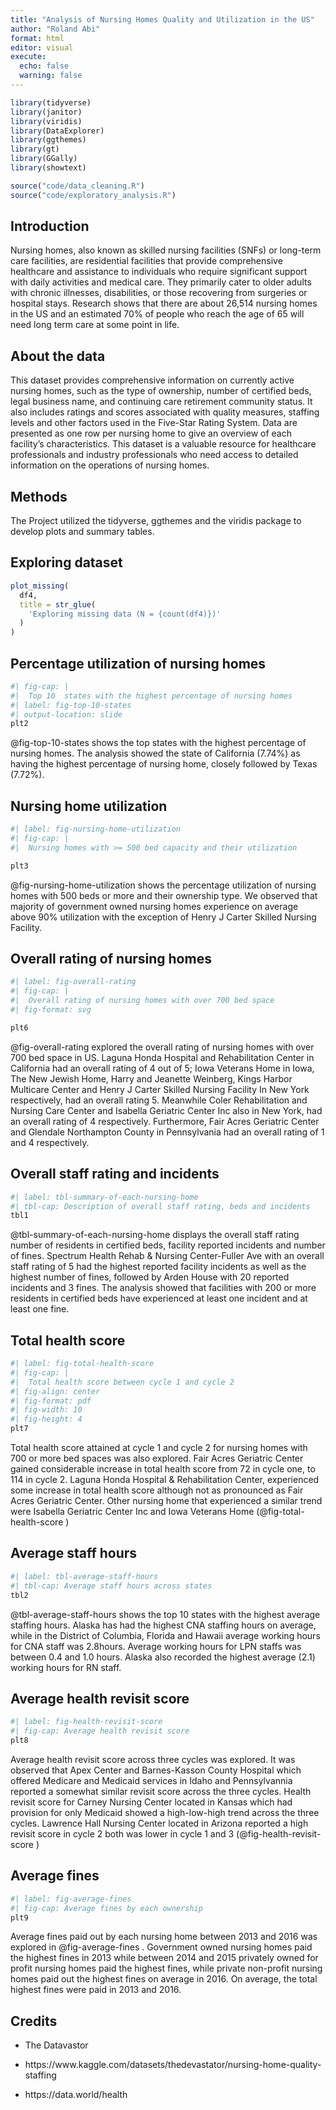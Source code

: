 ```yaml
---
title: "Analysis of Nursing Homes Quality and Utilization in the US"
author: "Roland Abi"
format: html
editor: visual
execute: 
  echo: false
  warning: false
---
```


```r

library(tidyverse)
library(janitor)
library(viridis)
library(DataExplorer)
library(ggthemes)
library(gt)
library(GGally)
library(showtext)

source("code/data_cleaning.R")
source("code/exploratory_analysis.R")
```

## Introduction

Nursing homes, also known as skilled nursing facilities (SNFs) or long-term care facilities, are residential facilities that provide comprehensive healthcare and assistance to individuals who require significant support with daily activities and medical care. They primarily cater to older adults with chronic illnesses, disabilities, or those recovering from surgeries or hospital stays. Research shows that there are about 26,514 nursing homes in the US and an estimated 70% of people who reach the age of 65 will need long term care at some point in life.

## About the data

This dataset provides comprehensive information on currently active nursing homes, such as the type of ownership, number of certified beds, legal business name, and continuing care retirement community status. It also includes ratings and scores associated with quality measures, staffing levels and other factors used in the Five-Star Rating System. Data are presented as one row per nursing home to give an overview of each facility's characteristics. This dataset is a valuable resource for healthcare professionals and industry professionals who need access to detailed information on the operations of nursing homes.

## Methods

The Project utilized the tidyverse, ggthemes and the viridis package to develop plots and summary tables.

## Exploring dataset

```r
plot_missing(
  df4,
  title = str_glue(
    'Exploring missing data (N = {count(df4)})'
  )
)

```

## Percentage utilization of nursing homes

```r
#| fig-cap: |
#|  Top 10  states with the highest percentage of nursing homes
#| label: fig-top-10-states
#| output-location: slide
plt2
```

@fig-top-10-states shows the top states with the highest percentage of nursing homes. The analysis showed the state of California (7.74%) as having the highest percentage of nursing home, closely followed by Texas (7.72%).

## Nursing home utilization

```r
#| label: fig-nursing-home-utilization
#| fig-cap: |
#|  Nursing homes with >= 500 bed capacity and their utilization

plt3
```

@fig-nursing-home-utilization shows the percentage utilization of nursing homes with 500 beds or more and their ownership type. We observed that majority of government owned nursing homes experience on average above 90% utilization with the exception of Henry J Carter Skilled Nursing Facility.

## Overall rating of nursing homes

```r
#| label: fig-overall-rating
#| fig-cap: |
#|  Overall rating of nursing homes with over 700 bed space
#| fig-format: svg

plt6
```

@fig-overall-rating explored the overall rating of nursing homes with over 700 bed space in US. Laguna Honda Hospital and Rehabilitation Center in California had an overall rating of 4 out of 5; Iowa Veterans Home in Iowa, The New Jewish Home, Harry and Jeanette Weinberg, Kings Harbor Multicare Center and Henry J Carter Skilled Nursing Facility In New York respectively, had an overall rating 5. Meanwhile Coler Rehabilitation and Nursing Care Center and Isabella Geriatric Center Inc also in New York, had an overall rating of 4 respectively. Furthermore, Fair Acres Geriatric Center and Glendale Northampton County in Pennsylvania had an overall rating of 1 and 4 respectively.

## Overall staff rating and incidents

```r
#| label: tbl-summary-of-each-nursing-home
#| tbl-cap: Description of overall staff rating, beds and incidents
tbl1
```

@tbl-summary-of-each-nursing-home displays the overall staff rating number of residents in certified beds, facility reported incidents and number of fines. Spectrum Health Rehab & Nursing Center-Fuller Ave with an overall staff rating of 5 had the highest reported facility incidents as well as the highest number of fines, followed by Arden House with 20 reported incidents and 3 fines. The analysis showed that facilities with 200 or more residents in certified beds have experienced at least one incident and at least one fine.

## Total health score

```r
#| label: fig-total-health-score
#| fig-cap: |
#|  Total health score between cycle 1 and cycle 2
#| fig-align: center
#| fig-format: pdf
#| fig-width: 10
#| fig-height: 4
plt7
```

Total health score attained at cycle 1 and cycle 2 for nursing homes with 700 or more bed spaces was also explored. Fair Acres Geriatric Center gained considerable increase in total health score from 72 in cycle one, to 114 in cycle 2. Laguna Honda Hospital & Rehabilitation Center, experienced some increase in total health score although not as pronounced as Fair Acres Geriatric Center. Other nursing home that experienced a similar trend were Isabella Geriatric Center Inc and Iowa Veterans Home (@fig-total-health-score )

## Average staff hours

```r
#| label: tbl-average-staff-hours
#| tbl-cap: Average staff hours across states
tbl2
```

@tbl-average-staff-hours shows the top 10 states with the highest average staffing hours. Alaska has had the highest CNA staffing hours on average, while in the District of Columbia, Florida and Hawaii average working hours for CNA staff was 2.8hours. Average working hours for LPN staffs was between 0.4 and 1.0 hours. Alaska also recorded the highest average (2.1) working hours for RN staff.

## Average health revisit score

```r
#| label: fig-health-revisit-score
#| fig-cap: Average health revisit score
plt8
```

Average health revisit score across three cycles was explored. It was observed that Apex Center and Barnes-Kasson County Hospital which offered Medicare and Medicaid services in Idaho and Pennsylvannia reported a somewhat similar revisit score across the three cycles. Health revisit score for Carney Nursing Center located in Kansas which had provision for only Medicaid showed a high-low-high trend across the three cycles. Lawrence Hall Nursing Center located in Arizona reported a high revisit score in cycle 2 both was lower in cycle 1 and 3 (@fig-health-revisit-score )

## Average fines 

```r
#| label: fig-average-fines
#| fig-cap: Average fines by each ownership
plt9
```

Average fines paid out by each nursing home between 2013 and 2016 was explored in @fig-average-fines . Government owned nursing homes paid the highest fines in 2013 while between 2014 and 2015 privately owned for profit nursing homes paid the highest fines, while private non-profit nursing homes paid out the highest fines on average in 2016. On average, the total highest fines were paid in 2013 and 2016.

## Credits

-   The Datavastor

-   https://www.kaggle.com/datasets/thedevastator/nursing-home-quality-staffing

-   https://data.world/health
